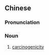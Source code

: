 ==Chinese==
{{zh-forms|type=21}}

===Pronunciation===
{{zh-pron
|m=zhì癌xìng
|c=zi3 ngaam4 sing3
|cat=n
}}

===Noun===
{{zh-noun}}

# {{lb|zh|oncology}} [[carcinogenicity]]
